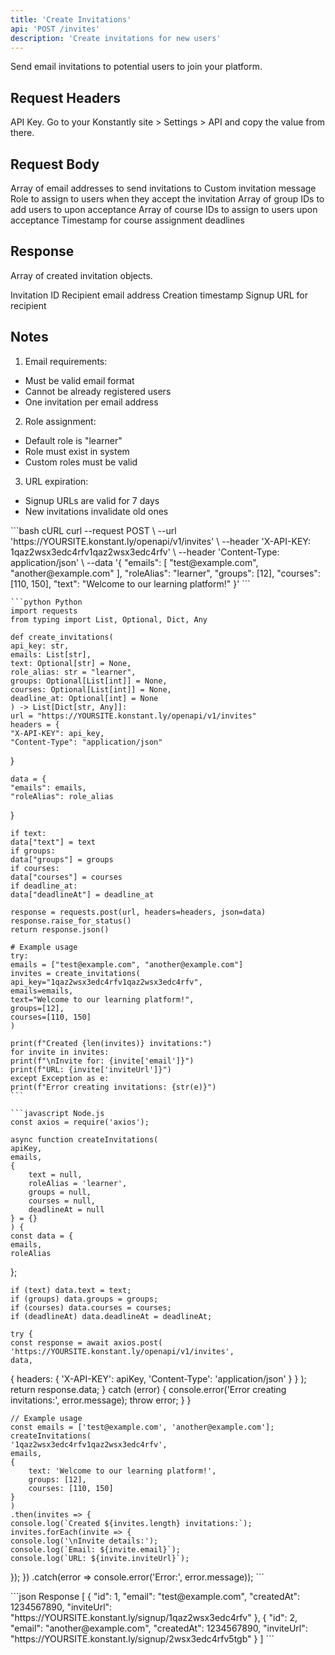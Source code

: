 ```yaml
---
title: 'Create Invitations'
api: 'POST /invites'
description: 'Create invitations for new users'
---
```


Send email invitations to potential users to join your platform.

## Request Headers

<ParamField header="X-API-KEY" type="string" required>
    API Key. Go to your Konstantly site > Settings > API and copy the value from there.
</ParamField>

## Request Body

<ParamField body="emails" type="array" required>
    Array of email addresses to send invitations to
</ParamField>

<ParamField body="text" type="string">
    Custom invitation message
</ParamField>

<ParamField body="roleAlias" type="string" default="learner">
    Role to assign to users when they accept the invitation
</ParamField>

<ParamField body="groups" type="array">
    Array of group IDs to add users to upon acceptance
</ParamField>

<ParamField body="courses" type="array">
    Array of course IDs to assign to users upon acceptance
</ParamField>

<ParamField body="deadlineAt" type="integer">
    Timestamp for course assignment deadlines
</ParamField>

## Response

Array of created invitation objects.

<ResponseField name="id" type="integer" required>Invitation ID</ResponseField>
<ResponseField name="email" type="string" required>Recipient email address</ResponseField>
<ResponseField name="createdAt" type="integer" required>Creation timestamp</ResponseField>
<ResponseField name="inviteUrl" type="string" required>Signup URL for recipient</ResponseField>

## Notes

1. Email requirements:
- Must be valid email format
- Cannot be already registered users
- One invitation per email address

2. Role assignment:
- Default role is "learner"
- Role must exist in system
- Custom roles must be valid

3. URL expiration:
- Signup URLs are valid for 7 days
- New invitations invalidate old ones

<RequestExample>
    ```bash cURL
    curl --request POST \
    --url 'https://YOURSITE.konstant.ly/openapi/v1/invites' \
    --header 'X-API-KEY: 1qaz2wsx3edc4rfv1qaz2wsx3edc4rfv' \
    --header 'Content-Type: application/json' \
    --data '{
    "emails": [
    "test@example.com",
    "another@example.com"
    ],
    "roleAlias": "learner",
    "groups": [12],
    "courses": [110, 150],
    "text": "Welcome to our learning platform!"
}'
    ```

    ```python Python
    import requests
    from typing import List, Optional, Dict, Any

    def create_invitations(
    api_key: str,
    emails: List[str],
    text: Optional[str] = None,
    role_alias: str = "learner",
    groups: Optional[List[int]] = None,
    courses: Optional[List[int]] = None,
    deadline_at: Optional[int] = None
    ) -> List[Dict[str, Any]]:
    url = "https://YOURSITE.konstant.ly/openapi/v1/invites"
    headers = {
    "X-API-KEY": api_key,
    "Content-Type": "application/json"
}

    data = {
    "emails": emails,
    "roleAlias": role_alias
}

    if text:
    data["text"] = text
    if groups:
    data["groups"] = groups
    if courses:
    data["courses"] = courses
    if deadline_at:
    data["deadlineAt"] = deadline_at

    response = requests.post(url, headers=headers, json=data)
    response.raise_for_status()
    return response.json()

    # Example usage
    try:
    emails = ["test@example.com", "another@example.com"]
    invites = create_invitations(
    api_key="1qaz2wsx3edc4rfv1qaz2wsx3edc4rfv",
    emails=emails,
    text="Welcome to our learning platform!",
    groups=[12],
    courses=[110, 150]
    )

    print(f"Created {len(invites)} invitations:")
    for invite in invites:
    print(f"\nInvite for: {invite['email']}")
    print(f"URL: {invite['inviteUrl']}")
    except Exception as e:
    print(f"Error creating invitations: {str(e)}")
    ```

    ```javascript Node.js
    const axios = require('axios');

    async function createInvitations(
    apiKey,
    emails,
    {
        text = null,
        roleAlias = 'learner',
        groups = null,
        courses = null,
        deadlineAt = null
    } = {}
    ) {
    const data = {
    emails,
    roleAlias
};

    if (text) data.text = text;
    if (groups) data.groups = groups;
    if (courses) data.courses = courses;
    if (deadlineAt) data.deadlineAt = deadlineAt;

    try {
    const response = await axios.post(
    'https://YOURSITE.konstant.ly/openapi/v1/invites',
    data,
{
    headers: {
    'X-API-KEY': apiKey,
    'Content-Type': 'application/json'
}
}
    );
    return response.data;
} catch (error) {
    console.error('Error creating invitations:', error.message);
    throw error;
}
}

    // Example usage
    const emails = ['test@example.com', 'another@example.com'];
    createInvitations(
    '1qaz2wsx3edc4rfv1qaz2wsx3edc4rfv',
    emails,
    {
        text: 'Welcome to our learning platform!',
        groups: [12],
        courses: [110, 150]
    }
    )
    .then(invites => {
    console.log(`Created ${invites.length} invitations:`);
    invites.forEach(invite => {
    console.log('\nInvite details:');
    console.log(`Email: ${invite.email}`);
    console.log(`URL: ${invite.inviteUrl}`);
});
})
    .catch(error => console.error('Error:', error.message));
    ```
</RequestExample>

<ResponseExample>
    ```json Response
    [
    {
        "id": 1,
        "email": "test@example.com",
        "createdAt": 1234567890,
        "inviteUrl": "https://YOURSITE.konstant.ly/signup/1qaz2wsx3edc4rfv"
    },
    {
        "id": 2,
        "email": "another@example.com",
        "createdAt": 1234567890,
        "inviteUrl": "https://YOURSITE.konstant.ly/signup/2wsx3edc4rfv5tgb"
    }
    ]
    ```
</ResponseExample>